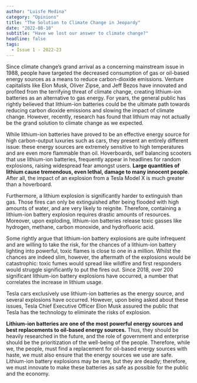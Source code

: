 ```yaml
---
author: "Luisfe Medina"
category: "Opinions"
title: "The Solution to Climate Change in Jeopardy"
date: "2022-08-10"
subtitle: "Have we lost our answer to climate change?"
headline: false
tags:
  - Issue 1 - 2022-23
---
```


Since climate change’s grand arrival as a concerning mainstream issue in 1988, people have targeted the decreased consumption of gas or oil-based energy sources as a means to reduce carbon-dioxide emissions. Venture capitalists like Elon Musk, Oliver Zipse, and Jeff Bezos have innovated and profited from the terrifying threat of climate change, creating lithium-ion batteries as an alternative to gas energy. For years, the general public has rightly believed that lithium-ion batteries could be the ultimate path towards reducing carbon dioxide emissions and slowing the impact of climate change. However, recently, research has found that lithium may not actually be the grand solution to climate change as we expected.

While lithium-ion batteries have proved to be an effective energy source for high carbon-output luxuries such as cars, they present an entirely different issue: these energy sources are extremely sensitive to high temperatures and are even more flammable than oil. Hoverboards, self balancing scooters that use lithium-ion batteries, frequently appear in headlines for random explosions, raising widespread fear amongst users. **Large quantities of lithium cause tremendous, even lethal, damage to many innocent people**. After all, the impact of an explosion from a Tesla Model X is much greater than a hoverboard.

Furthermore, a lithium explosion is significantly harder to extinguish than gas. Those fires can only be extinguished after being flooded with high amounts of water, and are very likely to reignite. Therefore, containing a lithium-ion battery explosion requires drastic amounts of resources. Moreover, upon exploding, lithium-ion batteries release toxic gasses like hydrogen, methane, carbon monoxide, and hydrofluoric acid.

Some rightly argue that lithium-ion battery explosions are quite infrequent and are willing to take the risk, for the chances of a lithium-ion battery lighting into powerful, toxic flames is close to one in a million. Whilst the chances are indeed slim, however, the aftermath of the explosions would be catastrophic: toxic fumes would spread like wildfire and first responders would struggle significantly to put the fires out. Since 2018, over 200 significant lithium-ion battery explosions have occurred, a number that correlates the increase in lithium usage.

Tesla cars exclusively use lithium-ion batteries as the energy source, and several explosions have occurred. However, upon being asked about these issues, Tesla Chief Executive Officer Elon Musk assured the public that Tesla has the technology to eliminate the risks of explosion.

**Lithium-ion batteries are one of the most powerful energy sources and best replacements to oil-based energy sources.** Thus, they should be heavily researched in the future, and the role of government and enterprise should be the prioritization of the well-being of the people. Therefore, while we, the people, must find a replacement for oil-based energy sources with haste, we must also ensure that the energy sources we use are safe. Lithium-ion battery explosions may be rare, but they are deadly; therefore, we must innovate to make these batteries as safe as possible for the public and the economy.
